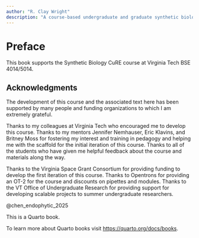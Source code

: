 ```yaml
---
author: "R. Clay Wright"
description: "A course-based undergraduate and graduate synthetic biology research experience textbook."
---
```


# Preface {.unnumbered}

This book supports the Synthetic Biology CuRE course at Virginia Tech BSE 4014/5014.

## Acknowledgments

The development of this course and the associated text here has been supported by many people and funding organizations to which I am extremely grateful. 

Thanks to my colleagues at Virginia Tech who encouraged me to develop this course. Thanks to my mentors Jennifer Nemhauser, Eric Klavins, and Britney Moss for fostering my interest and training in pedagogy and helping me with the scaffold for the initial iteration of this course. Thanks to all of the students who have given me helpful feedback about the course and materials along the way. 

Thanks to the Virginia Space Grant Consortium for providing funding to develop the first iteration of this course. Thanks to Opentrons for providing an OT-2 for the course and discounts on pipettes and modules. Thanks to the VT Office of Undergraduate Research for providing support for developing scalable projects to summer undergraduate researchers. 

@chen_endophytic_2025

This is a Quarto book.

To learn more about Quarto books visit <https://quarto.org/docs/books>.